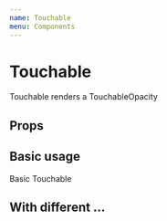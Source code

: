 ```yaml
---
name: Touchable
menu: Components
---
```




# Touchable

Touchable renders a TouchableOpacity

## Props

<PropsTable of={TouchableForDoc} />

## Basic usage

<Playground>
  <Touchable bg="cornflowerblue" p={3} width={200} justifyContent="center" alignItems="center">
    <Text color="white">Basic Touchable</Text>
  </Touchable>
</Playground>

## With different ...
